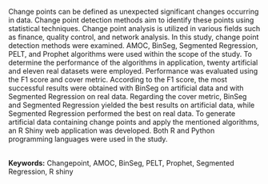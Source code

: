 Change points can be defined as unexpected significant changes occurring in data. Change point detection methods aim to identify these points using statistical techniques. Change point analysis is utilized in various fields such as finance, quality control, and network analysis. In this study, change point detection methods were examined. AMOC, BinSeg, Segmented Regression, PELT, and Prophet algorithms were used within the scope of the study. To determine the performance of the algorithms in application, twenty artificial and eleven real datasets were employed. Performance was evaluated using the F1 score and cover metric. According to the F1 score, the most successful results were obtained with BinSeg on artificial data and with Segmented Regression on real data. Regarding the cover metric, BinSeg and Segmented  Regression yielded the best results on artificial data, while Segmented Regression performed the best on real data. To generate artificial data containing change points and apply the mentioned algorithms, an R Shiny web application was developed. Both R and Python programming languages were used in the study.\
\

**Keywords:** Changepoint, AMOC, BinSeg, PELT, Prophet, Segmented Regression, R shiny
